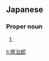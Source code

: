 ==Japanese==
{{ja-kanjitab|こう|じ|ろう}}

===Proper noun===
{{ja-pos|こうじろう|proper}}

# {{given name|male|lang=ja|sort=こうじろう}}

[[li:厚治郎]]